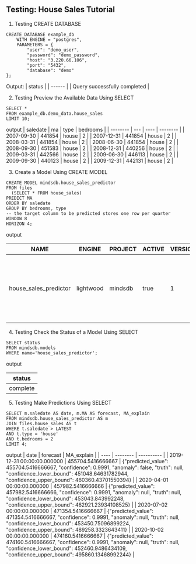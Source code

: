 ## Testing: House Sales Tutorial

1. Testing CREATE DATABASE

```
CREATE DATABASE example_db
    WITH ENGINE = "postgres",
    PARAMETERS = {
        "user": "demo_user",
        "password": "demo_password",
        "host": "3.220.66.106",
        "port": "5432",
        "database": "demo"
};
```
Output:
| status |
| ------ |
| Query successfully completed |


2. Testing Preview the Available Data Using SELECT

```
SELECT *
FROM example_db.demo_data.house_sales
LIMIT 10;

```
output
| saledate | ma  | type | bedrooms |
| -------- | --- | ---- | -------- |
| 2007-09-30 | 441854 | house | 2 |
| 2007-12-31 | 441854 | house | 2 |
| 2008-03-31 | 441854 | house | 2 |
| 2008-06-30 | 441854 | house | 2 |
| 2008-09-30 | 451583 | house | 2 |
| 2008-12-31 | 440256 | house | 2 |
| 2009-03-31 | 442566 | house | 2 |
| 2009-06-30 | 446113 | house | 2 |
| 2009-09-30 | 440123 | house | 2 |
| 2009-12-31 | 442131 | house | 2 |


3. Create a Model Using CREATE MODEL
```
CREATE MODEL mindsdb.house_sales_predictor
FROM files
  (SELECT * FROM house_sales)
PREDICT MA
ORDER BY saledate
GROUP BY bedrooms, type
-- the target column to be predicted stores one row per quarter
WINDOW 8     
HORIZON 4;

```
output 

| NAME | ENGINE | PROJECT | ACTIVE | VERSION | STATUS | ACCURACY | PREDICT | UPDATE_STATUS | MINDSDB_VERSION | ERROR | SELECT_DATA_QUERY | TRAINING_OPTIONS | TAG |
| ---- | ------ | ------- | ------ | ------- | ------ | -------- | ------- | ------------- | --------------- | ----- | ----------------- | ---------------- | --- |
| house_sales_predictor | lightwood | mindsdb | true | 1 | generating | [NULL] | MA | up_to_date | 23.5.3.2 | [NULL] | SELECT * FROM house_sales | {'target': 'MA', 'timeseries_settings': {'is_timeseries': True, 'order_by': 'saledate', 'horizon': 4, 'window': 8, 'group_by': ['bedrooms', 'type']}} | [NULL] |

4. Testing Check the Status of a Model Using SELECT

```
SELECT status
FROM mindsdb.models
WHERE name='house_sales_predictor';
```

output

| status |
| ------ |
| complete |


5. Testing Make Predictions Using SELECT

```
SELECT m.saledate AS date, m.MA AS forecast, MA_explain
FROM mindsdb.house_sales_predictor AS m
JOIN files.house_sales AS t
WHERE t.saledate > LATEST
AND t.type = 'house'
AND t.bedrooms = 2
LIMIT 4;

```


output 
| date | forecast | MA_explain |
| ---- | -------- | ---------- |
| 2019-12-31 00:00:00.000000 | 455704.5416666667 | {"predicted_value": 455704.5416666667, "confidence": 0.9991, "anomaly": false, "truth": null, "confidence_lower_bound": 451048.64631782944, "confidence_upper_bound": 460360.43701550394} |
| 2020-04-01 00:00:00.000000 | 457982.5416666666 | {"predicted_value": 457982.5416666666, "confidence": 0.9991, "anomaly": null, "truth": null, "confidence_lower_bound": 453043.843992248, "confidence_upper_bound": 462921.23934108525} |
| 2020-07-02 00:00:00.000000 | 471354.5416666667 | {"predicted_value": 471354.5416666667, "confidence": 0.9991, "anomaly": null, "truth": null, "confidence_lower_bound": 453450.75096899224, "confidence_upper_bound": 489258.3323643411} |
| 2020-10-02 00:00:00.000000 | 474160.5416666667 | {"predicted_value": 474160.5416666667, "confidence": 0.9991, "anomaly": null, "truth": null, "confidence_lower_bound": 452460.9486434109, "confidence_upper_bound": 495860.13468992244} |















